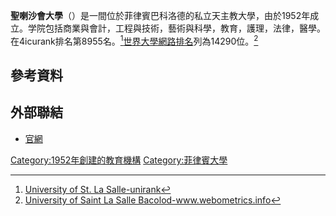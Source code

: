 {{Expand language|1=en|time=2020-12-15T02:23:09+00:00}}
'''聖喇沙會大學'''（{{lang-en|University of St. La Salle}}）是一間位於菲律賓巴科洛德的私立天主教大學，由{{tsl|en|De La Salle Brothers Philippine District|喇沙會菲律賓區}}於1952年成立。学院包括商業與會計，工程與技術，藝術與科學，教育，護理，法律，醫學。在4icurank排名第8955名。<ref>[https://www.4icu.org/reviews/9038.htm University of St. La Salle-unirank]</ref>[[世界大學網路排名|世界大學網路排名]]列為14290位。<ref>[https://www.webometrics.info/en/detalles/usls.edu.ph University of Saint La Salle Bacolod-www.webometrics.info]</ref>

==參考資料==
{{reflist}}

==外部聯結==
*[https://www.usls.edu.ph/ 官網]

{{coord|10|40|44|N|122|57|45|E|type:edu|display=title}}

[[Category:1952年創建的教育機構|Category:1952年創建的教育機構]]
[[Category:菲律賓大學|Category:菲律賓大學]]